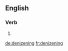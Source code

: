 ==English==

===Verb===
{{head|en|present participle}}

# {{present participle of|denizen|lang=en}}

[[de:denizening]]
[[fr:denizening]]